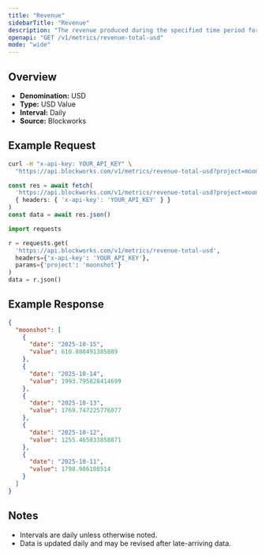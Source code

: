 ```yaml
---
title: "Revenue"
sidebarTitle: "Revenue"
description: "The revenue produced during the specified time period for given project."
openapi: "GET /v1/metrics/revenue-total-usd"
mode: "wide"
---
```


## Overview

- **Denomination:** USD
- **Type:** USD Value
- **Interval:** Daily
- **Source:** Blockworks

## Example Request

<CodeGroup>

```bash cURL
curl -H "x-api-key: YOUR_API_KEY" \
  "https://api.blockworks.com/v1/metrics/revenue-total-usd?project=moonshot"
```

```typescript TypeScript
const res = await fetch(
  'https://api.blockworks.com/v1/metrics/revenue-total-usd?project=moonshot',
  { headers: { 'x-api-key': 'YOUR_API_KEY' } }
)
const data = await res.json()
```

```python Python
import requests

r = requests.get(
  'https://api.blockworks.com/v1/metrics/revenue-total-usd',
  headers={'x-api-key': 'YOUR_API_KEY'},
  params={'project': 'moonshot'}
)
data = r.json()
```

</CodeGroup>

## Example Response

```json
{
  "moonshot": [
    {
      "date": "2025-10-15",
      "value": 610.808491385889
    },
    {
      "date": "2025-10-14",
      "value": 1993.795828414699
    },
    {
      "date": "2025-10-13",
      "value": 1769.747225776077
    },
    {
      "date": "2025-10-12",
      "value": 1255.465833858871
    },
    {
      "date": "2025-10-11",
      "value": 1798.986108514
    }
  ]
}
```

## Notes
- Intervals are daily unless otherwise noted.
- Data is updated daily and may be revised after late-arriving data.
